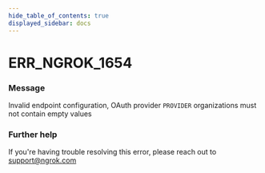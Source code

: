 ```yaml
---
hide_table_of_contents: true
displayed_sidebar: docs
---
```



# ERR_NGROK_1654

### Message
Invalid endpoint configuration, OAuth provider `PROVIDER` organizations must not contain empty values

<ErrorDetails error='err_ngrok_1654' />


### Further help
If you're having trouble resolving this error, please reach out to [support@ngrok.com](mailto:support@ngrok.com?subject=Help%20with%20ERR_NGROK_1654)

